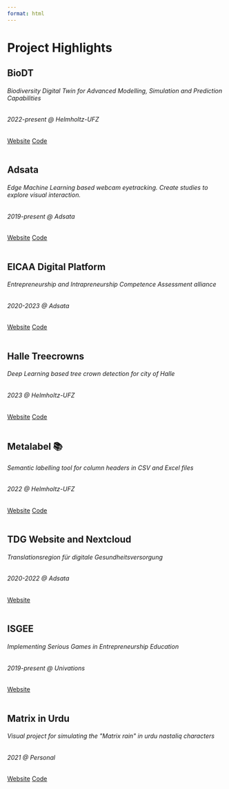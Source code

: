 ```yaml
---
format: html
---
```


# Project Highlights

```{=html}
<div class="card bg-light">
  <div class="card-body">
    <h2 class="card-title">BioDT</h2>
    <h6 class="card-text">Biodiversity Digital Twin for Advanced Modelling, Simulation and Prediction Capabilities</h6>
    <h6 class="card-subtitle mb-2 text-muted">2022-present @ Helmholtz-UFZ</h6>
    <a href="https://biodt.eu" class="card-link">Website</a>
    <a href="https://github.com/BioDT" class="card-link">Code</a>
  </div>
</div>
<br/>

<div class="card bg-light">
  <div class="card-body">
    <h2 class="card-title">Adsata</h2>
    <h6 class="card-text">Edge Machine Learning based webcam eyetracking. Create studies to explore visual interaction.</h6>
    <h6 class="card-subtitle mb-2 text-muted">2019-present @ Adsata</h6>
    <a href="https://adsata.com" class="card-link">Website</a>
    <a href="https://github.com/Adsata" class="card-link">Code</a>
  </div>
</div>
<br/>

<div class="card bg-light">
  <div class="card-body">
    <h2 class="card-title">EICAA Digital Platform</h2>
    <h6 class="card-text">Entrepreneurship and Intrapreneurship Competence Assessment alliance </h6>
    <h6 class="card-subtitle mb-2 text-muted">2020-2023 @ Adsata</h6>
    <a href="https://platform.eicaa.eu" class="card-link">Website</a>
    <a href="https://github.com/EICAA" class="card-link">Code</a>
  </div>
</div>
<br/>

<div class="card bg-light">
  <div class="card-body">
    <h2 class="card-title">Halle Treecrowns</h2>
    <h6 class="card-text">Deep Learning based tree crown detection for city of Halle</h6>
    <h6 class="card-subtitle mb-2 text-muted">2023 @ Helmholtz-UFZ</h6>
    <a href="https://halletrees.de" class="card-link">Website</a>
      <a href="https://git.ufz.de/khant/halle-treecrowns" class="card-link">Code</a>
  </div>
</div>
<br/>

<div class="card bg-light">
  <div class="card-body">
    <h2 class="card-title">Metalabel 📚</h2>
    <h6 class="card-text">Semantic labelling tool for column headers in CSV and Excel files </h6>
    <h6 class="card-subtitle mb-2 text-muted">2022 @ Helmholtz-UFZ</h6>
    <a href="https://khant.pages.ufz.de/metalabel/" class="card-link">Website</a>
    <a href="https://git.ufz.de/khant/metalabel" class="card-link">Code</a>
  </div>
</div>
<br/>


<div class="card bg-light">
  <div class="card-body">
    <h2 class="card-title">TDG Website and Nextcloud</h2>
    <h6 class="card-text">Translationsregion für digitale Gesundheitsversorgung</h6>
    <h6 class="card-subtitle mb-2 text-muted">2020-2022 @ Adsata</h6>
    <a href="https://platform.eicaa.eu" class="card-link">Website</a>
  </div>
</div>
<br/>

<div class="card bg-light">
  <div class="card-body">
    <h2 class="card-title">ISGEE</h2>
    <h6 class="card-text">Implementing Serious Games in Entrepreneurship Education </h6>
    <h6 class="card-subtitle mb-2 text-muted">2019-present @ Univations</h6>
    <a href="https://platform.eicaa.eu" class="card-link">Website</a>
  </div>
</div>
<br/>



<div class="card bg-light">
  <div class="card-body">
    <h2 class="card-title">Matrix in Urdu</h2>
    <h6 class="card-text">Visual project for simulating the "Matrix rain" in urdu nastaliq characters</h6>
    <h6 class="card-subtitle mb-2 text-muted">2021 @ Personal</h6>
    <a href="https://thematrixinurdu.herokuapp.com" class="card-link">Website</a>
    <a href="https://github.com/thisistaimur/MatixRainInUrdu_p5" class="card-link">Code</a>
    

  </div>
</div>
<br/>


```

